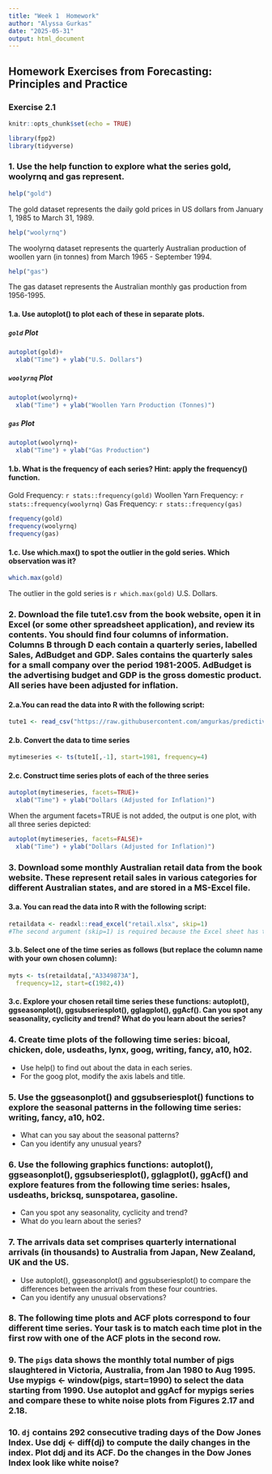 ```yaml
---
title: "Week 1  Homework"
author: "Alyssa Gurkas"
date: "2025-05-31"
output: html_document
---
```

## Homework Exercises from Forecasting: Principles and Practice
### Exercise 2.1 
```r
knitr::opts_chunk$set(echo = TRUE)
```

```r
library(fpp2)
library(tidyverse)
```

### 1. Use the help function to explore what the series gold, woolyrnq and gas represent.

```r
help("gold")
```

The gold dataset represents the daily gold prices in US dollars from January 1, 1985
to March 31, 1989.

```r
help("woolyrnq")
```

The woolyrnq dataset represents the quarterly Australian production of woollen 
yarn (in tonnes) from March 1965 - September 1994. 

```r
help("gas")
```

The gas dataset represents the Australian monthly gas production from 1956-1995.

#### 1.a. Use autoplot() to plot each of these in separate plots.

##### `gold` Plot

```r
autoplot(gold)+
  xlab("Time") + ylab("U.S. Dollars")
```


##### `woolyrnq` Plot
```r
autoplot(woolyrnq)+
  xlab("Time") + ylab("Woollen Yarn Production (Tonnes)")
```

##### `gas` Plot
```r
autoplot(woolyrnq)+
  xlab("Time") + ylab("Gas Production")
```

#### 1.b. What is the frequency of each series? Hint: apply the frequency() function.
Gold Frequency: `r stats::frequency(gold)`
Woollen Yarn Frequency: `r stats::frequency(woolyrnq)`
Gas Frequency: `r stats::frequency(gas)`

```r
frequency(gold)
frequency(woolyrnq)
frequency(gas)
```


#### 1.c. Use which.max() to spot the outlier in the gold series. Which observation was it?
```r
which.max(gold)
```

The outlier in the gold series is `r which.max(gold)` U.S. Dollars.

### 2. Download the file tute1.csv from the book website, open it in Excel (or some other spreadsheet application), and review its contents. You should find four columns of information. Columns B through D each contain a quarterly series, labelled Sales, AdBudget and GDP. Sales contains the quarterly sales for a small company over the period 1981-2005. AdBudget is the advertising budget and GDP is the gross domestic product. All series have been adjusted for inflation.

#### 2.a.You can read the data into R with the following script:
```r
tute1 <- read_csv("https://raw.githubusercontent.com/amgurkas/predictive-analytics/refs/heads/master/tute1.csv")
```

#### 2.b. Convert the data to time series
```r
mytimeseries <- ts(tute1[,-1], start=1981, frequency=4)
```

#### 2.c. Construct time series plots of each of the three series
```r
autoplot(mytimeseries, facets=TRUE)+ 
  xlab("Time") + ylab("Dollars (Adjusted for Inflation)")
```
When the argument facets=TRUE is not added, the output is one plot, with all three
series depicted:
```r
autoplot(mytimeseries, facets=FALSE)+ 
  xlab("Time") + ylab("Dollars (Adjusted for Inflation)")
```

### 3. Download some monthly Australian retail data from the book website. These represent retail sales in various categories for different Australian states, and are stored in a MS-Excel file.

#### 3.a. You can read the data into R with the following script:

```r
retaildata <- readxl::read_excel("retail.xlsx", skip=1)
#The second argument (skip=1) is required because the Excel sheet has two header rows.
```

#### 3.b. Select one of the time series as follows (but replace the column name with your own chosen column):
```r
myts <- ts(retaildata[,"A3349873A"],
  frequency=12, start=c(1982,4))
```

#### 3.c. Explore your chosen retail time series these functions: autoplot(), ggseasonplot(), ggsubseriesplot(), gglagplot(), ggAcf(). Can you spot any seasonality, cyclicity and trend? What do you learn about the series?

### 4. Create time plots of the following time series: bicoal, chicken, dole, usdeaths, lynx, goog, writing, fancy, a10, h02.
* Use help() to find out about the data in each series.
* For the goog plot, modify the axis labels and title.

### 5. Use the ggseasonplot() and ggsubseriesplot() functions to explore the seasonal patterns in the following time series: writing, fancy, a10, h02.
* What can you say about the seasonal patterns?
* Can you identify any unusual years?

### 6. Use the following graphics functions: autoplot(), ggseasonplot(), ggsubseriesplot(), gglagplot(), ggAcf() and explore features from the following time series: hsales, usdeaths, bricksq, sunspotarea, gasoline.
* Can you spot any seasonality, cyclicity and trend?
* What do you learn about the series?


### 7. The arrivals data set comprises quarterly international arrivals (in thousands) to Australia from Japan, New Zealand, UK and the US.
* Use autoplot(), ggseasonplot() and ggsubseriesplot() to compare the differences between the arrivals from these four countries.
* Can you identify any unusual observations?

### 8. The following time plots and ACF plots correspond to four different time series. Your task is to match each time plot in the first row with one of the ACF plots in the second row.

### 9. The `pigs` data shows the monthly total number of pigs slaughtered in Victoria, Australia, from Jan 1980 to Aug 1995. Use mypigs <- window(pigs, start=1990) to select the data starting from 1990. Use autoplot and ggAcf for mypigs series and compare these to white noise plots from Figures 2.17 and 2.18.

### 10. `dj` contains 292 consecutive trading days of the Dow Jones Index. Use ddj <- diff(dj) to compute the daily changes in the index. Plot ddj and its ACF. Do the changes in the Dow Jones Index look like white noise?
